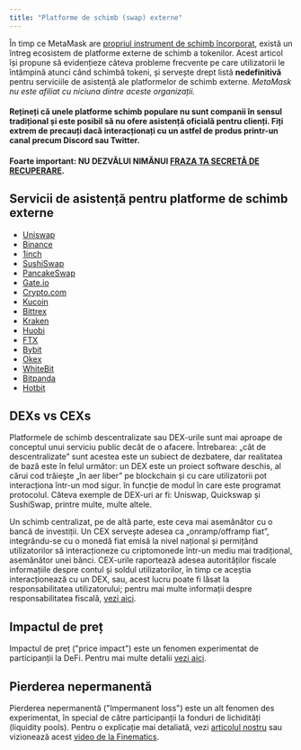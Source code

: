 ```yaml
---
title: "Platforme de schimb (swap) externe"
---
```


În timp ce MetaMask are [propriul instrument de schimb încorporat](/token-swaps/user-guide-swaps), există un întreg ecosistem de platforme externe de schimb a tokenilor. Acest articol își propune să evidențieze câteva probleme frecvente pe care utilizatorii le întâmpină atunci când schimbă tokeni, și servește drept listă **nedefinitivă** pentru serviciile de asistență ale platformelor de schimb externe. _MetaMask nu este afiliat cu niciuna dintre aceste organizații._

#### Rețineți că unele platforme schimb populare nu sunt companii în sensul tradițional și este posibil să nu ofere asistență oficială pentru clienți. **Fiți extrem de precauți** dacă interacționați cu un astfel de produs printr-un canal precum Discord sau Twitter.

#### **Foarte important: NU DEZVĂLUI NIMĂNUI [FRAZA TA SECRETĂ DE RECUPERARE](/privacy-and-security/what-is-a-secret-recovery-phrase-and-how-to-keep-your-crypto-wallet-secure).**

## Servicii de asistență pentru platforme de schimb externe

- [Uniswap](https://help.uniswap.org/en/)
- [Binance](https://www.binance.com/en/support)
- [1inch](https://blog.1inch.io/academy/home)
- [SushiSwap](https://help.sushidocs.com/faqs/faqs)
- [PancakeSwap](https://docs.pancakeswap.finance/)
- [Gate.io](https://www.gate.io/help)
- [Crypto.com](https://help.crypto.com/en)
- [Kucoin](https://www.kucoin.com/support)
- [Bittrex](https://bittrex.zendesk.com/hc/en-us)
- [Kraken](https://support.kraken.com/hc/en-us)
- [Huobi](https://www.huobilearn.com/en-us/)
- [FTX](https://help.ftx.us/hc/en-us)
- [Bybit](https://help.bybit.com/hc/en-us/categories/360002714833)
- [Okex](https://www.okex.com/support-center.html)
- [WhiteBit](https://whitebit.com/faq)
- [Bitpanda](https://support.bitpanda.com/hc/en-us)
- [Hotbit](https://hotbit.zendesk.com/hc/en-us)

## DEXs vs CEXs

Platformele de schimb descentralizate sau DEX-urile sunt mai aproape de conceptul unui serviciu public decât de o afacere. Întrebarea: „cât de descentralizate” sunt acestea este un subiect de dezbatere, dar realitatea de bază este în felul următor: un DEX este un proiect software deschis, al cărui cod trăiește „în aer liber” pe blockchain și cu care utilizatorii pot interacționa într-un mod sigur. în funcție de modul în care este programat protocolul. Câteva exemple de DEX-uri ar fi: Uniswap, Quickswap și SushiSwap, printre multe, multe altele.

Un schimb centralizat, pe de altă parte, este ceva mai asemănător cu o bancă de investiții. Un CEX servește adesea ca „onramp/offramp fiat”, integrându-se cu o monedă fiat emisă la nivel național și permițând utilizatorilor să interacționeze cu criptomonede într-un mediu mai tradițional, asemănător unei bănci. CEX-urile raportează adesea autorităților fiscale informațiile despre contul și soldul utilizatorilor, în timp ce aceștia interacționează cu un DEX, sau, acest lucru poate fi lăsat la responsabilitatea utilizatorului; pentru mai multe informații despre responsabilitatea fiscală, [vezi aici](/managing-my-wallet/tax-compliance-and-crypto-assets).

## Impactul de preț

Impactul de preț ("price impact") este un fenomen experimentat de participanții la DeFi. Pentru mai multe detalii [vezi aici](https://consensys.net/blog/metamask/price-impact-the-first-gotcha-of-defi-markets/).

## Pierderea nepermanentă

Pierderea nepermanentă ("Impermanent loss") este un alt fenomen des experimentat, în special de către participanții la fonduri de lichidități (liquidity pools). Pentru o explicație mai detaliată, vezi [articolul nostru](https://consensys.net/blog/metamask/impermanent-loss-defi-markets-gotcha-number-two/) sau vizionează acest [video de la Finematics](https://finematics.com/impermanent-loss-explained/).
